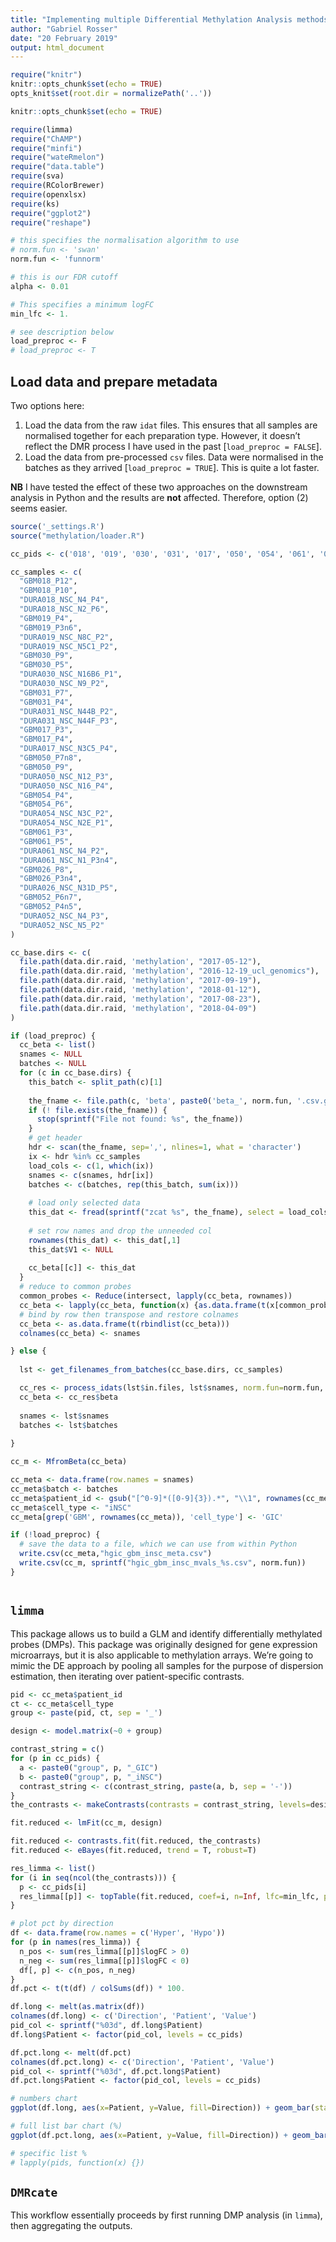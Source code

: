 ```yaml
---
title: "Implementing multiple Differential Methylation Analysis methods"
author: "Gabriel Rosser"
date: "20 February 2019"
output: html_document
---
```


```r
require("knitr")
knitr::opts_chunk$set(echo = TRUE)
opts_knit$set(root.dir = normalizePath('..'))

knitr::opts_chunk$set(echo = TRUE)

require(limma)
require("ChAMP")
require("minfi")
require("wateRmelon")
require("data.table")
require(sva)
require(RColorBrewer)
require(openxlsx)
require(ks)
require("ggplot2")
require("reshape")

# this specifies the normalisation algorithm to use
# norm.fun <- 'swan'
norm.fun <- 'funnorm'

# this is our FDR cutoff
alpha <- 0.01

# This specifies a minimum logFC
min_lfc <- 1.

# see description below
load_preproc <- F
# load_preproc <- T

```

## Load data and prepare metadata

Two options here:

1. Load the data from the raw `idat` files. This ensures that all samples are normalised together for each preparation type. However, it doesn't reflect the DMR process I have used in the past [`load_preproc = FALSE`].
2. Load the data from pre-processed `csv` files. Data were normalised in the batches as they arrived [`load_preproc = TRUE`]. This is quite a lot faster.

**NB** I have tested the effect of these two approaches on the downstream analysis in Python and the results are **not** affected. Therefore, option (2) seems easier.

```r
source('_settings.R')
source("methylation/loader.R")

cc_pids <- c('018', '019', '030', '031', '017', '050', '054', '061', '026', '052')

cc_samples <- c(
  "GBM018_P12",
  "GBM018_P10",
  "DURA018_NSC_N4_P4",
  "DURA018_NSC_N2_P6",
  "GBM019_P4",
  "GBM019_P3n6",
  "DURA019_NSC_N8C_P2",
  "DURA019_NSC_N5C1_P2",
  "GBM030_P9",
  "GBM030_P5",
  "DURA030_NSC_N16B6_P1",
  "DURA030_NSC_N9_P2",
  "GBM031_P7",
  "GBM031_P4",
  "DURA031_NSC_N44B_P2",
  "DURA031_NSC_N44F_P3",
  "GBM017_P3",
  "GBM017_P4",
  "DURA017_NSC_N3C5_P4",
  "GBM050_P7n8",
  "GBM050_P9",
  "DURA050_NSC_N12_P3",
  "DURA050_NSC_N16_P4",
  "GBM054_P4",
  "GBM054_P6",
  "DURA054_NSC_N3C_P2",
  "DURA054_NSC_N2E_P1",
  "GBM061_P3",
  "GBM061_P5",
  "DURA061_NSC_N4_P2",
  "DURA061_NSC_N1_P3n4",
  "GBM026_P8",
  "GBM026_P3n4",
  "DURA026_NSC_N31D_P5",
  "GBM052_P6n7",
  "GBM052_P4n5",
  "DURA052_NSC_N4_P3",
  "DURA052_NSC_N5_P2"
)

cc_base.dirs <- c(
  file.path(data.dir.raid, 'methylation', "2017-05-12"),
  file.path(data.dir.raid, 'methylation', "2016-12-19_ucl_genomics"),
  file.path(data.dir.raid, 'methylation', "2017-09-19"),
  file.path(data.dir.raid, 'methylation', "2018-01-12"),
  file.path(data.dir.raid, 'methylation', "2017-08-23"),
  file.path(data.dir.raid, 'methylation', "2018-04-09")
)

if (load_preproc) {
  cc_beta <- list()
  snames <- NULL
  batches <- NULL
  for (c in cc_base.dirs) {
    this_batch <- split_path(c)[1]
    
    the_fname <- file.path(c, 'beta', paste0('beta_', norm.fun, '.csv.gz'))
    if (! file.exists(the_fname)) {
      stop(sprintf("File not found: %s", the_fname))
    }
    # get header
    hdr <- scan(the_fname, sep=',', nlines=1, what = 'character')
    ix <- hdr %in% cc_samples
    load_cols <- c(1, which(ix))
    snames <- c(snames, hdr[ix])
    batches <- c(batches, rep(this_batch, sum(ix)))
    
    # load only selected data
    this_dat <- fread(sprintf("zcat %s", the_fname), select = load_cols, data.table = F)
    
    # set row names and drop the unneeded col
    rownames(this_dat) <- this_dat[,1]
    this_dat$V1 <- NULL
    
    cc_beta[[c]] <- this_dat
  }
  # reduce to common probes
  common_probes <- Reduce(intersect, lapply(cc_beta, rownames))
  cc_beta <- lapply(cc_beta, function(x) {as.data.frame(t(x[common_probes,]))})
  # bind by row then transpose and restore colnames
  cc_beta <- as.data.frame(t(rbindlist(cc_beta)))
  colnames(cc_beta) <- snames

} else {
  
  lst <- get_filenames_from_batches(cc_base.dirs, cc_samples)

  cc_res <- process_idats(lst$in.files, lst$snames, norm.fun=norm.fun, force = T)
  cc_beta <- cc_res$beta
  
  snames <- lst$snames
  batches <- lst$batches
  
}

cc_m <- MfromBeta(cc_beta)

cc_meta <- data.frame(row.names = snames)
cc_meta$batch <- batches
cc_meta$patient_id <- gsub("[^0-9]*([0-9]{3}).*", "\\1", rownames(cc_meta), perl=T)
cc_meta$cell_type <- "iNSC"
cc_meta[grep('GBM', rownames(cc_meta)), 'cell_type'] <- 'GIC'

if (!load_preproc) {
  # save the data to a file, which we can use from within Python
  write.csv(cc_meta,"hgic_gbm_insc_meta.csv")
  write.csv(cc_m, sprintf("hgic_gbm_insc_mvals_%s.csv", norm.fun))
}



```
## `limma`

This package allows us to build a GLM and identify differentially methylated probes (DMPs). This package was originally designed for gene expression microarrays, but it is also applicable to methylation arrays. We're going to mimic the DE approach by pooling all samples for the purpose of dispersion estimation, then iterating over patient-specific contrasts.

```r
pid <- cc_meta$patient_id
ct <- cc_meta$cell_type
group <- paste(pid, ct, sep = '_')

design <- model.matrix(~0 + group)

contrast_string = c()
for (p in cc_pids) {
  a <- paste0("group", p, "_GIC")
  b <- paste0("group", p, "_iNSC")
  contrast_string <- c(contrast_string, paste(a, b, sep = '-'))
}
the_contrasts <- makeContrasts(contrasts = contrast_string, levels=design)

fit.reduced <- lmFit(cc_m, design)

fit.reduced <- contrasts.fit(fit.reduced, the_contrasts)
fit.reduced <- eBayes(fit.reduced, trend = T, robust=T)

res_limma <- list()
for (i in seq(ncol(the_contrasts))) {
  p <- cc_pids[i]
  res_limma[[p]] <- topTable(fit.reduced, coef=i, n=Inf, lfc=min_lfc, p.value = alpha)
}

# plot pct by direction
df <- data.frame(row.names = c('Hyper', 'Hypo'))
for (p in names(res_limma)) {
  n_pos <- sum(res_limma[[p]]$logFC > 0)
  n_neg <- sum(res_limma[[p]]$logFC < 0)
  df[, p] <- c(n_pos, n_neg)
}
df.pct <- t(t(df) / colSums(df)) * 100.

df.long <- melt(as.matrix(df))
colnames(df.long) <- c('Direction', 'Patient', 'Value')
pid_col <- sprintf("%03d", df.long$Patient)
df.long$Patient <- factor(pid_col, levels = cc_pids)

df.pct.long <- melt(df.pct)
colnames(df.pct.long) <- c('Direction', 'Patient', 'Value')
pid_col <- sprintf("%03d", df.pct.long$Patient)
df.pct.long$Patient <- factor(pid_col, levels = cc_pids)

# numbers chart
ggplot(df.long, aes(x=Patient, y=Value, fill=Direction)) + geom_bar(stat='identity') + scale_fill_manual(values=c("#FF381F", "#89CD61")) + labs(title="limma DMP, full list")

# full list bar chart (%)
ggplot(df.pct.long, aes(x=Patient, y=Value, fill=Direction)) + geom_bar(stat='identity') + scale_fill_manual(values=c("#FF381F", "#89CD61")) + labs(title="limma DMP, full list", y='% by direction')

# specific list %
# lapply(pids, function(x) {})

```


## `DMRcate`

This workflow essentially proceeds by first running DMP analysis (in `limma`), then aggregating the outputs.

